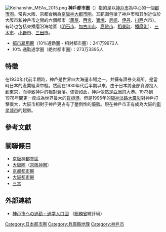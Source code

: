 {{Infobox settlement
| name                    = 神戶都市圈
| other_name              = 
| settlement_type         = [[都市雇用圈|都市雇用圈]]
| image_skyline           = 151003 Sannomiya Kobe Japan01s3.jpg
| imagesize               = 
| image_alt               = 
| image_caption           = 
| pushpin_map             = Japan
| subdivision_type        = 
| subdivision_name        = 
| subdivision_type1       = [[都道府縣|都道府縣]]
| subdivision_name1       = {{Flagicon|Hyogo}} [[兵庫縣|兵庫縣]]
| subdivision_type2       = 中心都市
| subdivision_name2       = [[Image:Flag_of_Kobe.svg|border]][[神戶市|神戶市]]
| subdivision_type3       = 
| subdivision_name3       = 
| unit_pref               = Metric
<!-- ALL fields with measurements have automatic unit conversion -->
<!-- for references: use <ref> tags -->
| area_footnotes          = （2011年）<ref name="u-tokyo">{{cite web|url=http://www.csis.u-tokyo.ac.jp/UEA/uea_data_e.htm|title=Metropolitan Employment Area (MEA) Data|author=金本良嗣|publisher=[[東京大學|東京大學]]空間信息科學研究中心|language=en|access-date=2019-01-25|archive-date=2019-05-02|archive-url=https://web.archive.org/web/20190502161110/http://www.csis.u-tokyo.ac.jp/UEA/uea_data_e.htm|dead-url=no}}</ref>
<!-- square kilometers -->
| area_total_km2          = 1245.5
| area_blank1_title       = 
| area_blank1_km2         = 
| length_km               = 
| width_km                = 
| dimensions_footnotes    = 
| elevation_footnotes     = 
| elevation_m             = 
| population_as_of        = 2015年
| population_footnotes    = <ref name="MEA code">{{Cite web|title=Urban Employment Area (UEA) Code Table|url=http://www.csis.u-tokyo.ac.jp/UEA/uea_code_e.htm|author=金本良嗣|publisher=[[東京大學|東京大學]]空間信息科學研究中心|language=en|access-date=2019-01-25|archive-url=https://web.archive.org/web/20190109011635/http://www.csis.u-tokyo.ac.jp/UEA/uea_code_e.htm|archive-date=2019-01-09|dead-url=yes}}</ref>
| population_total        = 2419973
| population_rank         = [[都市雇用圈|日本第6位]]
| population_density_km2  = auto
| population_blank1_title        = 
| population_density_blank1_km2  = 
| population_density_blank1_sq_mi= 
| population_note         = 
<!-- blank fields (section 1) -->
| blank_name_sec1         = [[国内生产总值|GDP]]<ref name="u-tokyo"/>
| blank_info_sec1         = 8.4兆[[日圓|日圓]]（2010年）
<!-- website, footnotes -->
| website                 = 
| footnotes               =
}}
[[File:Keihanshin_MEAs_2015.png|thumb]]
'''神戶都市圈'''（{{lang|ja|こうべとしけん}}）指的是以[[神戶市|神戶市]]為中心的一個[[都市圈|都市圈]]。常與大阪、京都合稱為[[京阪神|京阪神大都市圈]]。其範圍包括了神戶市和其附近位於大阪市和神戶市之間的六個都市（[[蘆屋市|蘆屋]]、[[西宮市|西宮]]、[[寶塚市|寶塚]]、[[尼崎市|尼崎]]、[[伊丹市|伊丹]]、[[川西市|川西]]六市）。有時也包括東播磨沿海地區（[[明石市|明石市]]、[[加古川市|加古川市]]、[[高砂市|高砂市]]、[[稻美町|稻美町]]、[[播磨町|播磨町]]）、[[三木市|三木市]]、[[小野市|小野市]]、[[三田市|三田市]]。

* [[都市雇用圈|都市雇用圈]]（10%通勤圏 - 相対都市圏）：241万9973人
* 10% 通勤通学圏（絶対都市圏）：273万3395人

==特徵==
在1930年代前半期時，神戶是世界四大海運市場之一，并擁有證券交易所。是當時日本的產業經濟中樞。然而在1930年代后半期以來，由于日本將全部資源投入到東京，而導致神戶的相對衰落。儘管如此，神戶依然是[[亞洲|亞洲]]的大港。1973到1978年間更一度成為世界最大的[[貨柜港|貨柜港]]。但是1995年的[[阪神淡路大震災|阪神淡路大震災]]對神戶打擊很大，大阪市相對于神戶更占有了壓倒性的優勢。現在神戶市正有成為大阪的[[衛星城市|衛星城市]]的趨勢。

== 參考文獻 ==
{{Reflist}}

==關聯條目==
* [[京阪神|京阪神]][[都會區|都會區]]
* [[大阪市|大阪圈]]（[[京阪神|京阪神圈]]）
* [[京都都市圈|京都都市圈]]
* [[大阪都市圈|大阪都市圈]]
* [[三宮|三宮]]

== 外部連結 ==
*[http://www.stat.go.jp/data/chiri/map/c_koku/dtukin27/pdf/ma273-16.pdf 神戸市への通勤・通学人口図] {{Wayback|url=http://www.stat.go.jp/data/chiri/map/c_koku/dtukin27/pdf/ma273-16.pdf |date=20181114234647 }}（[[総務省|総務省]]統計局）

{{日本都市圈}}

[[Category:日本都市圈|Category:日本都市圈]]
[[Category:兵庫縣地理|Category:兵庫縣地理]]
[[Category:神戶市|Category:神戶市]]